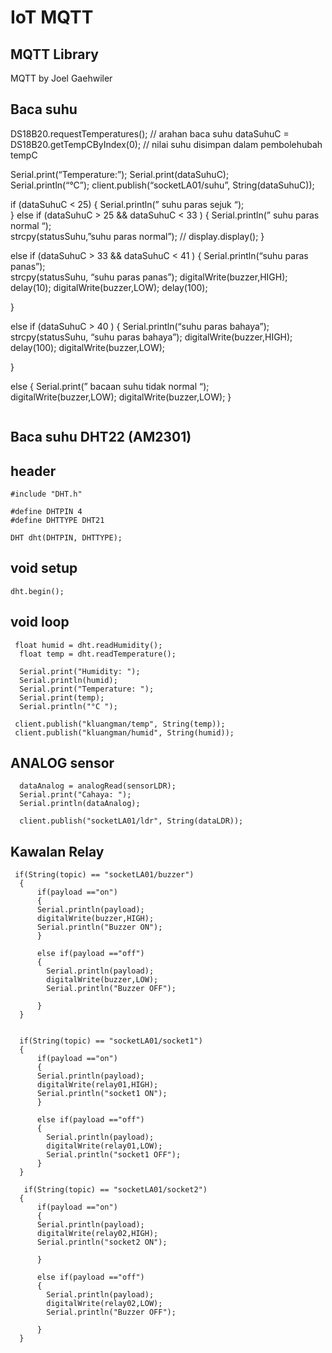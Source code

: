 # **IoT MQTT**

## MQTT Library
MQTT by Joel Gaehwiler

## Baca suhu

DS18B20.requestTemperatures();       // arahan baca suhu
  dataSuhuC = DS18B20.getTempCByIndex(0);  // nilai suhu disimpan dalam pembolehubah tempC
 
  Serial.print("Temperature: ");
  Serial.print(dataSuhuC);    
  Serial.println("°C");
  client.publish("socketLA01/suhu", String(dataSuhuC));

  if (dataSuhuC < 25) {
    Serial.println(" suhu paras sejuk ");    
  }
  else if (dataSuhuC > 25 && dataSuhuC < 33 ) {
    Serial.println(" suhu paras normal ");  
    strcpy(statusSuhu, "suhu paras normal");
   // display.display();
  }

  else if (dataSuhuC > 33 && dataSuhuC < 41 ) {
    Serial.println("suhu paras panas ");   
    strcpy(statusSuhu, "suhu paras panas ");
    digitalWrite(buzzer,HIGH);
    delay(10);
    digitalWrite(buzzer,LOW);
    delay(100);
   
  }

  else if (dataSuhuC > 40 ) {
  Serial.println("suhu paras bahaya ");    
  strcpy(statusSuhu, "suhu paras bahaya");
  digitalWrite(buzzer,HIGH);
  delay(100);
  digitalWrite(buzzer,LOW);
 
  }

  else {
    Serial.print(" bacaan suhu tidak normal ");  
    digitalWrite(buzzer,LOW);
    digitalWrite(buzzer,LOW);
  }
```

```
## Baca suhu DHT22 (AM2301)

## header
```
#include "DHT.h"
```

```
#define DHTPIN 4     
#define DHTTYPE DHT21

DHT dht(DHTPIN, DHTTYPE);
```
## void setup
```
dht.begin();
```
## void loop
```
 float humid = dht.readHumidity();
  float temp = dht.readTemperature();

  Serial.print("Humidity: ");
  Serial.println(humid);
  Serial.print("Temperature: ");
  Serial.print(temp);
  Serial.println("°C ");

 client.publish("kluangman/temp", String(temp));  
 client.publish("kluangman/humid", String(humid));  
```

## ANALOG sensor
```
  dataAnalog = analogRead(sensorLDR);
  Serial.print("Cahaya: ");
  Serial.println(dataAnalog);  

  client.publish("socketLA01/ldr", String(dataLDR));  
```
## Kawalan Relay
```
 if(String(topic) == "socketLA01/buzzer") 
  {
      if(payload =="on")
      {
      Serial.println(payload);
      digitalWrite(buzzer,HIGH);
      Serial.println("Buzzer ON");
      }
      
      else if(payload =="off")
      {
        Serial.println(payload);
        digitalWrite(buzzer,LOW);
        Serial.println("Buzzer OFF");
        
      }
  } 


  if(String(topic) == "socketLA01/socket1") 
  {
      if(payload =="on")
      {
      Serial.println(payload);
      digitalWrite(relay01,HIGH);
      Serial.println("socket1 ON");
      }
      
      else if(payload =="off")
      {
        Serial.println(payload);
        digitalWrite(relay01,LOW);
        Serial.println("socket1 OFF");
      }
  }

   if(String(topic) == "socketLA01/socket2") 
  {
      if(payload =="on")
      {
      Serial.println(payload);
      digitalWrite(relay02,HIGH);
      Serial.println("socket2 ON");
  
      }
      
      else if(payload =="off")
      {
        Serial.println(payload);
        digitalWrite(relay02,LOW);
        Serial.println("Buzzer OFF");
     
      }
  }
```




